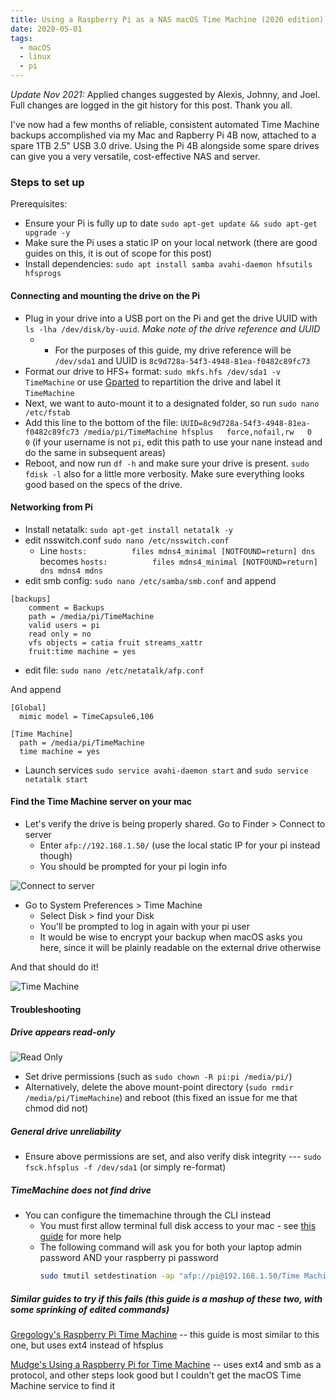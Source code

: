 ```yaml
---
title: Using a Raspberry Pi as a NAS macOS Time Machine (2020 edition)
date: 2020-05-01
tags:
  - macOS
  - linux
  - pi
---
```


*Update Nov 2021:* Applied changes suggested by Alexis, Johnny, and Joel. Full changes are logged in the git history for this post. Thank you all.

I've now had a few months of reliable, consistent automated Time Machine backups accomplished via my Mac and Rapberry Pi 4B now, attached to a spare 1TB 2.5" USB 3.0 drive. Using the Pi 4B alongside some spare drives can give you a very versatile, cost-effective NAS and server.

### Steps to set up

Prerequisites:
- Ensure your Pi is fully up to date `sudo apt-get update && sudo apt-get upgrade -y`
- Make sure the Pi uses a static IP on your local network (there are good guides on this, it is out of scope for this post)
- Install dependencies: `sudo apt install samba avahi-daemon hfsutils hfsprogs`

#### Connecting and mounting the drive on the Pi
- Plug in your drive into a USB port on the Pi and get the drive UUID with `ls -lha /dev/disk/by-uuid`. *Make note of the drive reference and UUID* 
    - * For the purposes of this guide, my drive reference will be `/dev/sda1` and UUID is `8c9d728a-54f3-4948-81ea-f0482c89fc73`
- Format our drive to HFS+ format: `sudo mkfs.hfs /dev/sda1 -v TimeMachine` or use [Gparted](https://gparted.org/download.php) to repartition the drive and label it `TimeMachine`
- Next, we want to auto-mount it to a designated folder, so run `sudo nano /etc/fstab`
- Add this line to the bottom of the file: `UUID=8c9d728a-54f3-4948-81ea-f0482c89fc73 /media/pi/TimeMachine hfsplus   force,nofail,rw   0   0` (if your username is not `pi`, edit this path to use your nane instead and do the same in subsequent areas)
- Reboot, and now run `df -h` and make sure your drive is present. `sudo fdisk -l` also for a little more verbosity. Make sure everything looks good based on the specs of the drive.

#### Networking from Pi
- Install netatalk: `sudo apt-get install netatalk -y`
- edit nsswitch.conf `sudo nano /etc/nsswitch.conf`
    - Line `hosts:          files mdns4_minimal [NOTFOUND=return] dns` becomes `hosts:          files mdns4_minimal [NOTFOUND=return] dns mdns4 mdns`
- edit smb config: `sudo nano /etc/samba/smb.conf` and append

```
[backups]
    comment = Backups
    path = /media/pi/TimeMachine
    valid users = pi
    read only = no
    vfs objects = catia fruit streams_xattr
    fruit:time machine = yes
```

- edit file: `sudo nano /etc/netatalk/afp.conf`

And append
```
[Global]
  mimic model = TimeCapsule6,106

[Time Machine]
  path = /media/pi/TimeMachine
  time machine = yes
```

- Launch services `sudo service avahi-daemon start` and `sudo service netatalk start`

#### Find the Time Machine server on your mac
- Let's verify the drive is being properly shared. Go to Finder > Connect to server
    - Enter `afp://192.168.1.50/` (use the local static IP for your pi instead though)
    - You should be prompted for your pi login info

![Connect to server](./connect-to-afp.png)

- Go to System Preferences > Time Machine
    - Select Disk > find your Disk
    - You'll be prompted to log in again with your pi user
    - It would be wise to encrypt your backup when macOS asks you here, since it will be plainly readable on the external drive otherwise

And that should do it! 

![Time Machine](./time-machine.png)


#### Troubleshooting

##### Drive appears read-only
![Read Only](./read-only.png)
- Set drive permissions (such as `sudo chown -R pi:pi /media/pi/`)
- Alternatively, delete the above mount-point directory (`sudo rmdir /media/pi/TimeMachine`) and reboot (this fixed an issue for me that chmod did not)

##### General drive unreliability
- Ensure above permissions are set, and also verify disk integrity --- `sudo fsck.hfsplus -f /dev/sda1` (or simply re-format)

##### TimeMachine does not find drive
- You can configure the timemachine through the CLI instead 
    * You must first allow terminal full disk access to your mac - see [this guide](https://osxdaily.com/2018/10/09/fix-operation-not-permitted-terminal-error-macos/) for more help
  *  The following command will ask you for both your laptop admin password AND your raspberry pi password
     ```bash
     sudo tmutil setdestination -ap "afp://pi@192.168.1.50/Time Machine" # (use the local static IP for your pi instead though)
     ```

##### Similar guides to try if this fails (this guide is a mashup of these two, with some sprinking of edited commands)
[Gregology's Raspberry Pi Time Machine](https://gregology.net/2018/09/raspberry-pi-time-machine/) -- this guide is most similar to this one, but uses ext4 instead of hfsplus

[Mudge's Using a Raspberry Pi for Time Machine](https://mudge.name/2019/11/12/using-a-raspberry-pi-for-time-machine/) -- uses ext4 and smb as a protocol, and other steps look good but I couldn't get the macOS Time Machine service to find it



